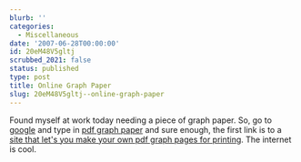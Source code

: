 ```yaml
---
blurb: ''
categories:
  - Miscellaneous
date: '2007-06-28T00:00:00'
id: 20eM48V5gltj
scrubbed_2021: false
status: published
type: post
title: Online Graph Paper
slug: 20eM48V5gltj--online-graph-paper
---
```


Found myself at work today needing a piece of graph paper. So, go
to [google](http://www.google.com/) and type in
[pdf graph paper](http://www.google.com/search?q=pdf+graph+paper)
and sure enough, the first link is to a
[site that let's you make your own pdf graph pages for printing](http://incompetech.com/graphpaper/).
The internet is cool.
